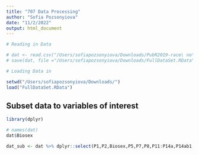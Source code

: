 ```yaml
---
title: "707 Data Processing"
author: "Sofia Pozsonyiova"
date: "11/2/2022"
output: html_document
---
```



```r
# Reading in Data 

# dat <- read.csv("/Users/sofiapozsonyiova/Downloads/PubR2019-race\ no\ county\ csv/PubR2019-race\ no\ county.csv")
# save(dat, file ="/Users/sofiapozsonyiova/Downloads/FullDataSet.RData")
```

```r
# Loading Data in 

setwd("/Users/sofiapozsonyiova/Downloads/")
load("FullDataSet.RData")
```


## Subset data to variables of interest 
```r
library(dplyr)
```

```r
# names(dat)
dat$Biosex
```

```r
dat_sub <- dat %>% dplyr::select(P1,P2,Biosex,P5,P7,P8,P11:P14a,P14ab1:P14ab14,P15:P17c,P18b:P18d,P20a:P22a,P22e,P23c,P23e,P25:P26h,P27b,P27c,P27e:P29f,P30:P39a,P40a:P40d,P41b:P41e,P41g:P42d,P45,P47a:P47e,P49d,P49a,P49c:P50d,P52a:P52c,P54a:P56c,P58a:P58c,P59:P67,P69a:P70a,P70c:P71aL1,P74L1a:P71d,P74,P76,P80c:P80g,P80i:P81,P86:P87e,P94,P95,P97a:P99g,Overweight,FiveFV,Binge,Region)
```

